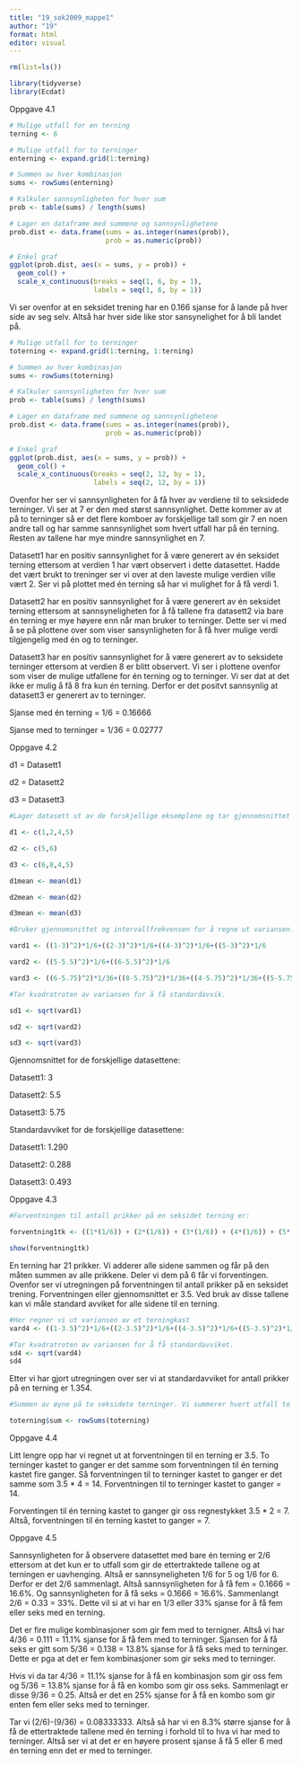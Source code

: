 ---
title: "19_sok2009_mappe1"
author: "19"
format: html
editor: visual
---

```{r}

rm(list=ls())

library(tidyverse)
library(Ecdat)
```

Oppgave 4.1

```{r}

# Mulige utfall for en terning
terning <- 6

# Mulige utfall for to terninger
enterning <- expand.grid(1:terning)

# Summen av hver kombinasjon
sums <- rowSums(enterning)

# Kalkuler sannsynligheten for hver sum
prob <- table(sums) / length(sums)

# Lager en dataframe med summene og sannsynlighetene
prob.dist <- data.frame(sums = as.integer(names(prob)),
                        prob = as.numeric(prob))

# Enkel graf
ggplot(prob.dist, aes(x = sums, y = prob)) +
  geom_col() +
  scale_x_continuous(breaks = seq(1, 6, by = 1), 
                     labels = seq(1, 6, by = 1))
```

Vi ser ovenfor at en seksidet trening har en 0.166 sjanse for å lande på hver side av seg selv. Altså har hver side like stor sansynelighet for å bli landet på.

```{r}

# Mulige utfall for to terninger
toterning <- expand.grid(1:terning, 1:terning)

# Summen av hver kombinasjon
sums <- rowSums(toterning)

# Kalkuler sannsynligheten for hver sum
prob <- table(sums) / length(sums)

# Lager en dataframe med summene og sannsynlighetene
prob.dist <- data.frame(sums = as.integer(names(prob)),
                        prob = as.numeric(prob))

# Enkel graf
ggplot(prob.dist, aes(x = sums, y = prob)) +
  geom_col() +
  scale_x_continuous(breaks = seq(2, 12, by = 1), 
                     labels = seq(2, 12, by = 1))
```

Ovenfor her ser vi sannsynligheten for å få hver av verdiene til to seksidede terninger. Vi ser at 7 er den med størst sannsynlighet. Dette kommer av at på to terninger så er det flere komboer av forskjellige tall som gir 7 en noen andre tall og har samme sannsynlighet som hvert utfall har på én terning. Resten av tallene har mye mindre sannsynlighet en 7.

Datasett1 har en positiv sannsynlighet for å være generert av én seksidet terning ettersom at verdien 1 har vært observert i dette datasettet. Hadde det vært brukt to treninger ser vi over at den laveste mulige verdien ville vært 2. Ser vi på plottet med én terning så har vi mulighet for å få verdi 1.

Datasett2 har en positiv sannsynlighet for å være generert av én seksidet terning ettersom at sannsyneligheten for å få tallene fra datasett2 via bare én terning er mye høyere enn når man bruker to terninger. Dette ser vi med å se på plottene over som viser sansynligheten for å få hver mulige verdi tilgjengelig med én og to terninger.

Datasett3 har en positiv sannsynlighet for å være generert av to seksidete terninger ettersom at verdien 8 er blitt observert. Vi ser i plottene ovenfor som viser de mulige utfallene for én terning og to terninger. Vi ser dat at det ikke er mulig å få 8 fra kun én terning. Derfor er det positvt sannsynlig at datasett3 er generert av to terninger.

Sjanse med én terning = 1/6 = 0.16666

Sjanse med to terninger = 1/36 = 0.02777

Oppgave 4.2

d1 = Datasett1

d2 = Datasett2

d3 = Datasett3

```{r}

#Lager datasett ut av de forskjellige eksemplene og tar gjennomsnittet av dem.

d1 <- c(1,2,4,5)

d2 <- c(5,6)

d3 <- c(6,8,4,5)

d1mean <- mean(d1)

d2mean <- mean(d2)

d3mean <- mean(d3)
```

```{r}

#Bruker gjennomsnittet og intervallfrekvensen for å regne ut variansen.

vard1 <- ((1-3)^2)*1/6+((2-3)^2)*1/6+((4-3)^2)*1/6+((5-3)^2)*1/6

vard2 <- ((5-5.5)^2)*1/6+((6-5.5)^2)*1/6

vard3 <- ((6-5.75)^2)*1/36+((8-5.75)^2)*1/36+((4-5.75)^2)*1/36+((5-5.75)^2)*1/36
```

```{r}

#Tar kvadratroten av variansen for å få standardavvik.

sd1 <- sqrt(vard1)

sd2 <- sqrt(vard2)

sd3 <- sqrt(vard3)
```

Gjennomsnittet for de forskjellige datasettene:

Datasett1: 3

Datasett2: 5.5

Datasett3: 5.75

Standardavviket for de forskjellige datasettene:

Datasett1: 1.290

Datasett2: 0.288

Datasett3: 0.493

Oppgave 4.3

```{r}
#Forventningen til antall prikker på en seksidet terning er:

forventning1tk <- ((1*(1/6)) + (2*(1/6)) + (3*(1/6)) + (4*(1/6)) + (5*(1/6)) + (6*(1/6)))

show(forventning1tk)
```

En terning har 21 prikker. Vi adderer alle sidene sammen og får på den måten summen av alle prikkene. Deler vi dem på 6 får vi forventingen. Ovenfor ser vi utregningen på forventningen til antall prikker på en seksidet trening. Forventningen eller gjennomsnittet er 3.5. Ved bruk av disse tallene kan vi måle standard avviket for alle sidene til en terning.

```{r}
#Her regner vi ut variansen av et terningkast
vard4 <- ((1-3.5)^2)*1/6+((2-3.5)^2)*1/6+((4-3.5)^2)*1/6+((5-3.5)^2)*1/6

#Tar kvadratroten av variansen for å få standardavviket.
sd4 <- sqrt(vard4)
sd4
```

Etter vi har gjort utregningen over ser vi at standardavviket for antall prikker på en terning er 1.354.

```{r}
#Summen av øyne på to seksidete terninger. Vi summerer hvert utfall to terninger kan gi.

toterning$sum <- rowSums(toterning)
```

Oppgave 4.4

Litt lengre opp har vi regnet ut at forventningen til en terning er 3.5. To terninger kastet to ganger er det samme som forventningen til én terning kastet fire ganger. Så forventningen til to terninger kastet to ganger er det samme som 3.5 \* 4 = 14. Forventningen til to terninger kastet to ganger = 14.

Forventingen til én terning kastet to ganger gir oss regnestykket 3.5 \* 2 = 7. Altså, forventningen til én terning kastet to ganger = 7.

Oppgave 4.5

Sannsynligheten for å observere datasettet med bare én terning er 2/6 ettersom at det kun er to utfall som gir de ettertraktede tallene og at terningen er uavhenging. Altså er sannsyneligheten 1/6 for 5 og 1/6 for 6. Derfor er det 2/6 sammenlagt. Altså sannsynligheten for å få fem = 0.1666 = 16.6%. Og sannsynligheten for å få seks = 0.1666 = 16.6%. Sammenlangt 2/6 = 0.33 = 33%. Dette vil si at vi har en 1/3 eller 33% sjanse for å få fem eller seks med en terning.

Det er fire mulige kombinasjoner som gir fem med to ternigner. Altså vi har 4/36 = 0.111 = 11.1% sjanse for å få fem med to terninger. Sjansen for å få seks er gitt som 5/36 = 0.138 = 13.8% sjanse for å få seks med to terninger. Dette er pga at det er fem kombinasjoner som gir seks med to terninger.

Hvis vi da tar 4/36 = 11.1% sjanse for å få en kombinasjon som gir oss fem og 5/36 = 13.8% sjanse for å få en kombo som gir oss seks. Sammenlagt er disse 9/36 = 0.25. Altså er det en 25% sjanse for å få en kombo som gir enten fem eller seks med to terninger.

Tar vi (2/6)-(9/36) = 0.08333333. Altså så har vi en 8.3% større sjanse for å få de ettertraktede tallene med én terning i forhold til to hva vi har med to terninger. Altså ser vi at det er en høyere prosent sjanse å få 5 eller 6 med én terning enn det er med to terninger.
